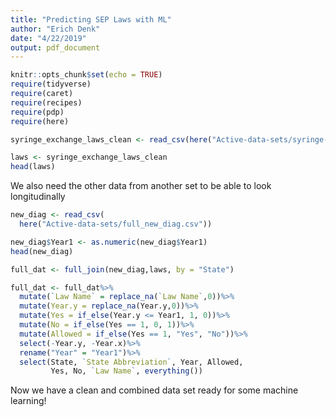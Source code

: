```yaml
---
title: "Predicting SEP Laws with ML"
author: "Erich Denk"
date: "4/22/2019"
output: pdf_document
---
```


```r
knitr::opts_chunk$set(echo = TRUE)
require(tidyverse)
require(caret)
require(recipes)
require(pdp)
require(here)
```

```r
syringe_exchange_laws_clean <- read_csv(here("Active-data-sets/syringe-exchange-laws-clean.csv"))

laws <- syringe_exchange_laws_clean
head(laws)
```
We also need the other data from another set to be able to look longitudinally

```r
new_diag <- read_csv(
  here("Active-data-sets/full_new_diag.csv"))

new_diag$Year1 <- as.numeric(new_diag$Year1)
head(new_diag)
```

```r
full_dat <- full_join(new_diag,laws, by = "State")
```

```r
full_dat <- full_dat%>%
  mutate(`Law Name` = replace_na(`Law Name`,0))%>%
  mutate(Year.y = replace_na(Year.y,0))%>%
  mutate(Yes = if_else(Year.y <= Year1, 1, 0))%>%
  mutate(No = if_else(Yes == 1, 0, 1))%>%
  mutate(Allowed = if_else(Yes == 1, "Yes", "No"))%>%
  select(-Year.y, -Year.x)%>%
  rename("Year" = "Year1")%>%
  select(State, `State Abbreviation`, Year, Allowed,
         Yes, No, `Law Name`, everything())
```

Now we have a clean and combined data set ready for some machine learning!
```r

```


